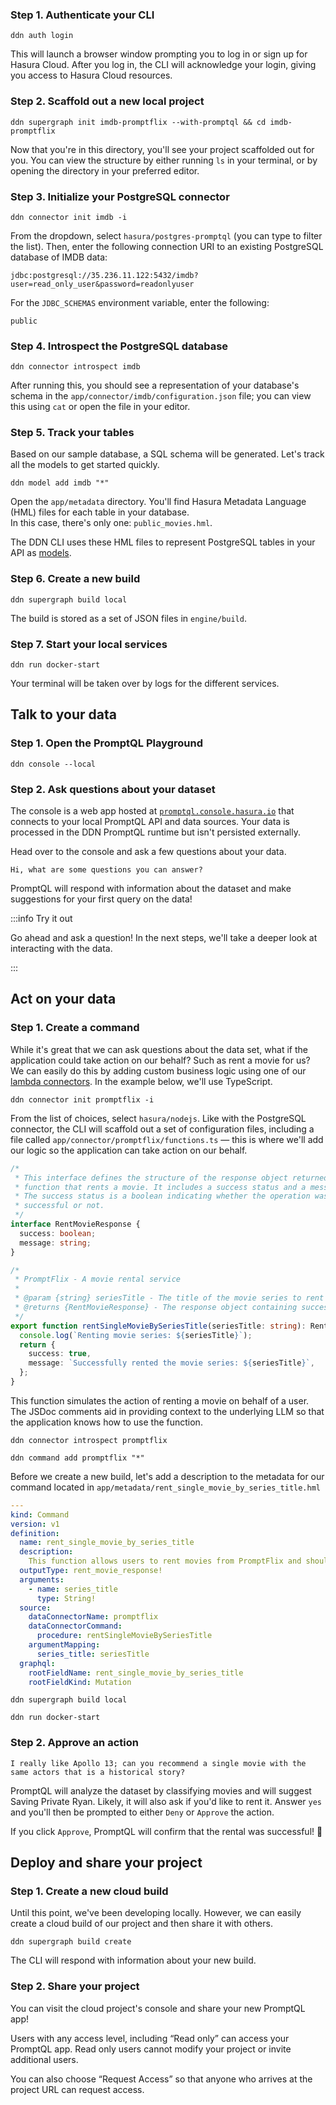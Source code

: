 
### Step 1. Authenticate your CLI

```ddn title="Before you can create a new Hasura DDN project, you need to authenticate your CLI:"
ddn auth login
```

This will launch a browser window prompting you to log in or sign up for Hasura Cloud. After you log in, the CLI will
acknowledge your login, giving you access to Hasura Cloud resources.

### Step 2. Scaffold out a new local project

```ddn title="Next, create a new local project:"
ddn supergraph init imdb-promptflix --with-promptql && cd imdb-promptflix
```

Now that you're in this directory, you'll see your project scaffolded out for you. You can view the structure by either
running `ls` in your terminal, or by opening the directory in your preferred editor.

### Step 3. Initialize your PostgreSQL connector

```ddn title="In your project directory, run:"
ddn connector init imdb -i
```

From the dropdown, select `hasura/postgres-promptql` (you can type to filter the list). Then, enter the following
connection URI to an existing PostgreSQL database of IMDB data:

```plaintext
jdbc:postgresql://35.236.11.122:5432/imdb?user=read_only_user&password=readonlyuser
```

For the `JDBC_SCHEMAS` environment variable, enter the following:

```plaintext
public
```

### Step 4. Introspect the PostgreSQL database

```ddn title="Next, use the CLI to introspect your PostgreSQL database:"
ddn connector introspect imdb
```

After running this, you should see a representation of your database's schema in the
`app/connector/imdb/configuration.json` file; you can view this using `cat` or open the file in your editor.

### Step 5. Track your tables

Based on our sample database, a SQL schema will be generated. Let's track all the models to get started quickly.

```ddn title="Run the following command:"
ddn model add imdb "*"
```

Open the `app/metadata` directory. You'll find Hasura Metadata Language (HML) files for each table in your database.  
In this case, there's only one: `public_movies.hml`.

The DDN CLI uses these HML files to represent PostgreSQL tables in your API as
[models](/reference/metadata-reference/models.mdx).

### Step 6. Create a new build

```ddn title="To create a local build, run:"
ddn supergraph build local
```

The build is stored as a set of JSON files in `engine/build`.

### Step 7. Start your local services

```ddn title="Start your local Hasura DDN Engine and PostgreSQL connector:"
ddn run docker-start
```

Your terminal will be taken over by logs for the different services.

## Talk to your data

### Step 1. Open the PromptQL Playground

```ddn title="In another terminal, run:"
ddn console --local
```

### Step 2. Ask questions about your dataset

The console is a web app hosted at [`promptql.console.hasura.io`](https://promptql.console.hasura.io) that connects to
your local PromptQL API and data sources. Your data is processed in the DDN PromptQL runtime but isn't persisted
externally.

Head over to the console and ask a few questions about your data.

```plaintext title="For example:"
Hi, what are some questions you can answer?
```

PromptQL will respond with information about the dataset and make suggestions for your first query on the data!

:::info Try it out

Go ahead and ask a question! In the next steps, we'll take a deeper look at interacting with the data.

:::

## Act on your data

### Step 1. Create a command

While it's great that we can ask questions about the data set, what if the application could take action on our behalf?
Such as rent a movie for us? We can easily do this by adding custom business logic using one of our
[lambda connectors](/business-logic/overview.mdx). In the example below, we'll use TypeScript.

```ddn title="Like before, let's initialize this connector:"
ddn connector init promptflix -i
```

From the list of choices, select `hasura/nodejs`. Like with the PostgreSQL connector, the CLI will scaffold out a set of
configuration files, including a file called `app/connector/promptflix/functions.ts` — this is where we'll add our logic
so the application can take action on our behalf.

```typescript title="Replace the content of your functions.ts file with the following:"
/*
 * This interface defines the structure of the response object returned by the
 * function that rents a movie. It includes a success status and a message.
 * The success status is a boolean indicating whether the operation was
 * successful or not.
 */
interface RentMovieResponse {
  success: boolean;
  message: string;
}

/*
 * PromptFlix - A movie rental service
 *
 * @param {string} seriesTitle - The title of the movie series to rent
 * @returns {RentMovieResponse} - The response object containing success status and message
 */
export function rentSingleMovieBySeriesTitle(seriesTitle: string): RentMovieResponse {
  console.log(`Renting movie series: ${seriesTitle}`);
  return {
    success: true,
    message: `Successfully rented the movie series: ${seriesTitle}`,
  };
}
```

This function simulates the action of renting a movie on behalf of a user. The JSDoc comments aid in providing context
to the underlying LLM so that the application knows how to use the function.

```ddn title="Introspect your connector:"
ddn connector introspect promptflix
```

```ddn title="Add your function as a command:"
ddn command add promptflix "*"
```

Before we create a new build, let's add a description to the metadata for our command located in
`app/metadata/rent_single_movie_by_series_title.hml`

```yaml title="Open the newly-generated rent_single_movie_by_series_title.hml file and add the following description:" {6-7}
---
kind: Command
version: v1
definition:
  name: rent_single_movie_by_series_title
  description:
    This function allows users to rent movies from PromptFlix and should be used for any request to rent a movie.
  outputType: rent_movie_response!
  arguments:
    - name: series_title
      type: String!
  source:
    dataConnectorName: promptflix
    dataConnectorCommand:
      procedure: rentSingleMovieBySeriesTitle
    argumentMapping:
      series_title: seriesTitle
  graphql:
    rootFieldName: rent_single_movie_by_series_title
    rootFieldKind: Mutation
```

```ddn title="Create a new build:"
ddn supergraph build local
```

```ddn title="Bring your services down with CTRL+C and start them back up:"
ddn run docker-start
```

### Step 2. Approve an action

```plaintext title="From the PromptQL playground, ask the following question:"
I really like Apollo 13; can you recommend a single movie with the same actors that is a historical story?
```

PromptQL will analyze the dataset by classifying movies and will suggest Saving Private Ryan. Likely, it will also ask
if you'd like to rent it. Answer `yes` and you'll then be prompted to either `Deny` or `Approve` the action.

If you click `Approve`, PromptQL will confirm that the rental was successful! 🍿

## Deploy and share your project

### Step 1. Create a new cloud build

Until this point, we've been developing locally. However, we can easily create a cloud build of our project and then
share it with others.

```ddn title="Run the following from your project's directory:"
ddn supergraph build create
```

The CLI will respond with information about your new build.

### Step 2. Share your project

You can visit the cloud project's console and share your new PromptQL app!

<Thumbnail src="/img/get-started/share-project.png" alt="Share your app" width="1000px" />

Users with any access level, including “Read only” can access your PromptQL app. Read only users cannot modify your
project or invite additional users.

You can also choose “Request Access” so that anyone who arrives at the project URL can request access.
